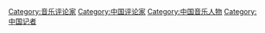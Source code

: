 [[Category:音乐评论家|Category:音乐评论家]]
[[Category:中国评论家|Category:中国评论家]]
[[Category:中国音乐人物|Category:中国音乐人物]]
[[Category:中国记者|Category:中国记者]]